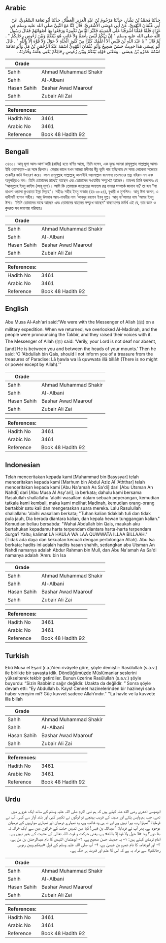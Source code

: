 ## Arabic


<div dir="rtl" lang="ar" style={{fontSize:'larger',backgroundColor:'#f8f9fa',padding:20}}>
حَدَّثَنَا مُحَمَّدُ بْنُ بَشَّارٍ، حَدَّثَنَا مَرْحُومُ بْنُ عَبْدِ الْعَزِيزِ الْعَطَّارُ، حَدَّثَنَا أَبُو نَعَامَةَ السَّعْدِيُّ، عَنْ أَبِي عُثْمَانَ النَّهْدِيِّ، عَنْ أَبِي مُوسَى الأَشْعَرِيِّ، قَالَ كُنَّا مَعَ النَّبِيِّ صلى الله عليه وسلم فِي غَزَاةٍ فَلَمَّا قَفَلْنَا أَشْرَفْنَا عَلَى الْمَدِينَةِ فَكَبَّرَ النَّاسُ تَكْبِيرَةً وَرَفَعُوا بِهَا أَصْوَاتَهُمْ فَقَالَ رَسُولُ اللَّهِ صلى الله عليه وسلم ‏"‏ إِنَّ رَبَّكُمْ لَيْسَ بِأَصَمَّ وَلاَ غَائِبٍ هُوَ بَيْنَكُمْ وَبَيْنَ رُءُوسِ رِحَالِكُمْ ‏"‏ ‏.‏ ثُمَّ قَالَ ‏"‏ يَا عَبْدَ اللَّهِ بْنَ قَيْسِ أَلاَ أُعَلِّمُكَ كَنْزًا مِنْ كُنُوزِ الْجَنَّةِ لاَ حَوْلَ وَلاَ قُوَّةَ إِلاَّ بِاللَّهِ ‏"‏ ‏.‏ قَالَ أَبُو عِيسَى هَذَا حَدِيثٌ حَسَنٌ صَحِيحٌ وَأَبُو عُثْمَانَ النَّهْدِيُّ اسْمُهُ عَبْدُ الرَّحْمَنِ بْنُ مَلٍّ وَأَبُو نَعَامَةَ اسْمُهُ عَمْرُو بْنُ عِيسَى ‏.‏ وَمَعْنَى قَوْلِهِ بَيْنَكُمْ وَبَيْنَ رُءُوسِ رِحَالِكُمْ يَعْنِي عِلْمَهُ وَقُدْرَتَهُ ‏.‏
</div>
<div style={{backgroundColor:'#f8f9fa',padding:20, marginBottom: 10}}><table> <thead> <tr> <th>Grade</th> <th></th> </tr> </thead> <tbody> <tr><td>Sahih</td><td>Ahmad Muhammad Shakir</td></tr><tr><td>Sahih</td><td>Al-Albani</td></tr><tr><td>Hasan Sahih</td><td>Bashar Awad Maarouf</td></tr><tr><td>Sahih</td><td>Zubair Ali Zai</td></tr></tbody></table><table> <thead> <tr> <th>References:</th> <th></th> </tr> </thead> <tbody><tr><td>Hadith No</td><td>3461</td></tr><tr><td>Arabic No</td><td>3461</td></tr><tr><td>Reference</td><td>Book 48 Hadith 92</td></tr></tbody></table></div>

## Bengali


<div dir="ltr" lang="bn" style={{fontSize:'larger',backgroundColor:'#f8f9fa',padding:20}}>
৩৪৬১। আবূ মূসা আল-আশ'আরী (রাযিঃ) হতে বর্ণিত আছে, তিনি বলেন, এক যুদ্ধে আমরা রাসূলুল্লাহ সাল্লাল্লাহু আলাইহি ওয়াসাল্লাম-এর সঙ্গে ছিলাম। ফেরার কালে যখন আমরা মদীনার উঁচু ভূমি পার হচ্ছিলাম সে সময় লোকেরা সজোরে তাকবীর ধ্বনি উচ্চারণ করে। ফলে রাসূলুল্লাহ সাল্লাল্লাহু আলাইহি ওয়াসাল্লাম বলেলনঃ তোমাদের প্রভু বধিরও নন এবং অনুপস্থিতও নন। তিনি তোমাদের মাঝেই আছেন এবং তোমাদের সওয়ারীর সম্মুখেই আছেন। তারপর তিনি বললেনঃ হে 'আবদুল্লাহ ইবনু কাইস (আবূ মূসা)। আমি কি তোমাকে জান্নাতের অন্যতম রত্ন ভাণ্ডার সম্পর্কে জানাব না? তা হল “লা হাওলা ওয়ালা কুওয়াতা ইল্লা বিল্লাহ”। সহীহঃ সহীহ ইবনু মাজাহ (হাঃ ৩৮২৪), বুখারী ও মুসলিম। আবূ ঈসা বলেন, এ হাদীসটি হাসান সহীহ। আবূ উসমান আন-নাহদীর নাম ‘আবদুর রহমান ইবনু মুল্ল। আবূ না'আমার নাম 'আমর ইবনু ঈসা। “তিনি তোমাদের মাঝে আছেন এবং তোমাদের বাহনের সম্মুখে আছেন” বাক্যাংশের মর্মার্থ এই যে, তার জ্ঞান ও কুদরত সব জায়গায় পরিব্যপ্ত।
</div>
<div style={{backgroundColor:'#f8f9fa',padding:20, marginBottom: 10}}><table> <thead> <tr> <th>Grade</th> <th></th> </tr> </thead> <tbody> <tr><td>Sahih</td><td>Ahmad Muhammad Shakir</td></tr><tr><td>Sahih</td><td>Al-Albani</td></tr><tr><td>Hasan Sahih</td><td>Bashar Awad Maarouf</td></tr><tr><td>Sahih</td><td>Zubair Ali Zai</td></tr></tbody></table><table> <thead> <tr> <th>References:</th> <th></th> </tr> </thead> <tbody><tr><td>Hadith No</td><td>3461</td></tr><tr><td>Arabic No</td><td>3461</td></tr><tr><td>Reference</td><td>Book 48 Hadith 92</td></tr></tbody></table></div>

## English


<div dir="ltr" lang="en" style={{fontSize:'larger',backgroundColor:'#f8f9fa',padding:20}}>
Abu Musa Al-Ash'ari said:“We were with the Messenger of Allah (ﷺ) on a military expedition. When we returned, we overlooked Al-Madinah, and the people were pronouncing the Takbir, and they raised their voices with it. The Messenger of Allah (ﷺ) said: ‘Verily, your Lord is not deaf nor absent, [and] He is between you and between the heads of your mounts.’ Then he said: ‘O 'Abdullah bin Qais, should I not inform you of a treasure from the treasures of Paradise: Lā ḥawla wa lā quwwata illā billāh (There is no might or power except by Allah).’”
</div>
<div style={{backgroundColor:'#f8f9fa',padding:20, marginBottom: 10}}><table> <thead> <tr> <th>Grade</th> <th></th> </tr> </thead> <tbody> <tr><td>Sahih</td><td>Ahmad Muhammad Shakir</td></tr><tr><td>Sahih</td><td>Al-Albani</td></tr><tr><td>Hasan Sahih</td><td>Bashar Awad Maarouf</td></tr><tr><td>Sahih</td><td>Zubair Ali Zai</td></tr></tbody></table><table> <thead> <tr> <th>References:</th> <th></th> </tr> </thead> <tbody><tr><td>Hadith No</td><td>3461</td></tr><tr><td>Arabic No</td><td>3461</td></tr><tr><td>Reference</td><td>Book 48 Hadith 92</td></tr></tbody></table></div>

## Indonesian


<div dir="ltr" lang="id" style={{fontSize:'larger',backgroundColor:'#f8f9fa',padding:20}}>
Telah menceritakan kepada kami [Muhammad bin Basysyar] telah menceritakan kepada kami [Marhum bin Abdul Aziz Al 'Aththar] telah menceritakan kepada kami [Abu Na'amah As Sa'di] dari [Abu Utsman An Nahdi] dari [Abu Musa Al Asy'ari], ia berkata; dahulu kami bersama Rasulullah shallallahu 'alaihi wasallam dalam sebuah peperangan, kemudian tatkala kami kembali, maka kami melihat Madinah, kemudian orang-orang bertakbir satu kali dan mengeraskan suara mereka. Lalu Rasulullah shallallahu 'alaihi wasallam berkata; "Tuhan kalian tidaklah tuli dan tidak pula jauh, Dia berada diantara kalian, dan kepala hewan tunggangan kalian." Kemudian beliau bersabda: "Wahai Abdullah bin Qais, maukah aku bertahukan kepadamu harta terpendam diantara harta-harta terpendam Surga? Yaitu; kalimat LA HAULA WA LAA QUWWATA ILLAA BILLAAH." (Tidak ada daya dan kekuatan kecuali dengan pertolongan Allah). Abu Isa berkata; hadits ini adalah hadits hasan shahih, sedangkan abu Utsman An Nahdi namanya adalah Abdur Rahman bin Mull, dan Abu Na'amah As Sa'di namanya adalah 'Amru bin Isa
</div>
<div style={{backgroundColor:'#f8f9fa',padding:20, marginBottom: 10}}><table> <thead> <tr> <th>Grade</th> <th></th> </tr> </thead> <tbody> <tr><td>Sahih</td><td>Ahmad Muhammad Shakir</td></tr><tr><td>Sahih</td><td>Al-Albani</td></tr><tr><td>Hasan Sahih</td><td>Bashar Awad Maarouf</td></tr><tr><td>Sahih</td><td>Zubair Ali Zai</td></tr></tbody></table><table> <thead> <tr> <th>References:</th> <th></th> </tr> </thead> <tbody><tr><td>Hadith No</td><td>3461</td></tr><tr><td>Arabic No</td><td>3461</td></tr><tr><td>Reference</td><td>Book 48 Hadith 92</td></tr></tbody></table></div>

## Turkish


<div dir="ltr" lang="tr" style={{fontSize:'larger',backgroundColor:'#f8f9fa',padding:20}}>
Ebû Musa el Eşarî (r.a.)’den rivâyete göre, şöyle demiştir: Rasûlullah (s.a.v.) ile birlikte bir savaşta idik. Döndüğümüzde Müslümanlar seslerini yükselterek tekbir getirdiler. Bunun üzerine Rasûlullah (s.a.v.) şöyle buyurdu: “Sizin Rabbiniz sağır değildir. Uzakta da değildir. ” Sonra şöyle devam etti: “Ey Abdullah b. Kays! Cennet hazinelerinden bir hazineyi sana haber vereyim mi? Güç kuvvet sadece Allah’ındır.” ''La havle ve la kuvvete illa billah
</div>
<div style={{backgroundColor:'#f8f9fa',padding:20, marginBottom: 10}}><table> <thead> <tr> <th>Grade</th> <th></th> </tr> </thead> <tbody> <tr><td>Sahih</td><td>Ahmad Muhammad Shakir</td></tr><tr><td>Sahih</td><td>Al-Albani</td></tr><tr><td>Hasan Sahih</td><td>Bashar Awad Maarouf</td></tr><tr><td>Sahih</td><td>Zubair Ali Zai</td></tr></tbody></table><table> <thead> <tr> <th>References:</th> <th></th> </tr> </thead> <tbody><tr><td>Hadith No</td><td>3461</td></tr><tr><td>Arabic No</td><td>3461</td></tr><tr><td>Reference</td><td>Book 48 Hadith 92</td></tr></tbody></table></div>

## Urdu


<div dir="rtl" lang="ur" style={{fontSize:'larger',backgroundColor:'#f8f9fa',padding:20}}>
ابوموسیٰ اشعری رضی الله عنہ کہتے ہیں کہ ہم نبی اکرم صلی اللہ علیہ وسلم کے ساتھ ایک غزوے میں تھے، جب ہم واپس پلٹے اور مدینہ کے قریب پہنچے تو لوگوں نے تکبیر کہی اور بلند آواز سے کہی، آپ نے فرمایا: ”تمہارا رب بہرا نہیں ہے اور نہ ہی وہ غائب ہے، وہ تمہارے درمیان اور تمہاری سواریوں کے درمیان موجود ہے، پھر آپ نے فرمایا: ”عبداللہ بن قیس! کیا میں تمہیں جنت کے خزانوں میں سے ایک خزانہ نہ بتا دوں؟ وہ: «لا حول ولا قوة إلا بالله» ہے، یعنی حرکت و قوت اللہ تعالیٰ کی مشیت کے بغیر نہیں ہے۔ امام ترمذی کہتے ہیں: ۱- یہ حدیث حسن صحیح ہے، ۲- ابوعثمان النہدی کا نام عبدالرحمٰن بن مل ہے، ۳- اور ابونعامہ کا نام عمرو بن عیسیٰ ہے، ۴- آپ صلی اللہ علیہ وسلم کے قول «بينكم وبين رءوس رحالكم» سے مراد یہ ہے کہ اس کا علم اور قدرت ہر جگہ ہے۔
</div>
<div style={{backgroundColor:'#f8f9fa',padding:20, marginBottom: 10}}><table> <thead> <tr> <th>Grade</th> <th></th> </tr> </thead> <tbody> <tr><td>Sahih</td><td>Ahmad Muhammad Shakir</td></tr><tr><td>Sahih</td><td>Al-Albani</td></tr><tr><td>Hasan Sahih</td><td>Bashar Awad Maarouf</td></tr><tr><td>Sahih</td><td>Zubair Ali Zai</td></tr></tbody></table><table> <thead> <tr> <th>References:</th> <th></th> </tr> </thead> <tbody><tr><td>Hadith No</td><td>3461</td></tr><tr><td>Arabic No</td><td>3461</td></tr><tr><td>Reference</td><td>Book 48 Hadith 92</td></tr></tbody></table></div>